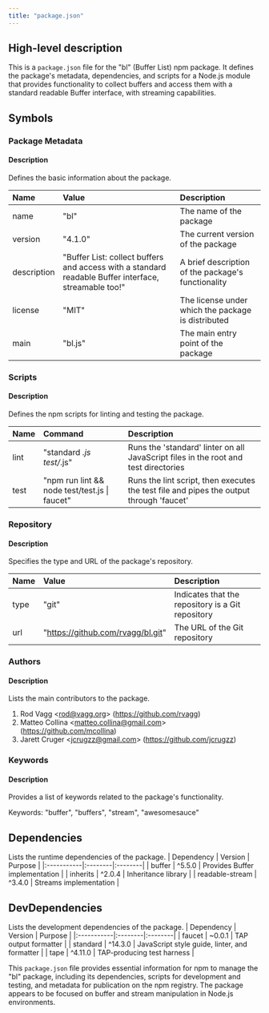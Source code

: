 ```yaml
---
title: "package.json"
---
```


## High-level description
This is a `package.json` file for the "bl" (Buffer List) npm package. It defines the package's metadata, dependencies, and scripts for a Node.js module that provides functionality to collect buffers and access them with a standard readable Buffer interface, with streaming capabilities.

## Symbols

### Package Metadata
#### Description
Defines the basic information about the package.

| Name | Value | Description |
|:-----|:------|:------------|
| name | "bl" | The name of the package |
| version | "4.1.0" | The current version of the package |
| description | "Buffer List: collect buffers and access with a standard readable Buffer interface, streamable too!" | A brief description of the package's functionality |
| license | "MIT" | The license under which the package is distributed |
| main | "bl.js" | The main entry point of the package |

### Scripts
#### Description
Defines the npm scripts for linting and testing the package.

| Name | Command | Description |
|:-----|:--------|:------------|
| lint | "standard *.js test/*.js" | Runs the 'standard' linter on all JavaScript files in the root and test directories |
| test | "npm run lint && node test/test.js \| faucet" | Runs the lint script, then executes the test file and pipes the output through 'faucet' |

### Repository
#### Description
Specifies the type and URL of the package's repository.

| Name | Value | Description |
|:-----|:------|:------------|
| type | "git" | Indicates that the repository is a Git repository |
| url | "https://github.com/rvagg/bl.git" | The URL of the Git repository |

### Authors
#### Description
Lists the main contributors to the package.

1. Rod Vagg &lt;rod@vagg.org&gt; (https://github.com/rvagg)
2. Matteo Collina &lt;matteo.collina@gmail.com&gt; (https://github.com/mcollina)
3. Jarett Cruger &lt;jcrugzz@gmail.com&gt; (https://github.com/jcrugzz)

### Keywords
#### Description
Provides a list of keywords related to the package's functionality.

Keywords: "buffer", "buffers", "stream", "awesomesauce"

## Dependencies
Lists the runtime dependencies of the package.
| Dependency | Version | Purpose |
|:-----------|:--------|:--------|
| buffer | ^5.5.0 | Provides Buffer implementation |
| inherits | ^2.0.4 | Inheritance library |
| readable-stream | ^3.4.0 | Streams implementation |

## DevDependencies
Lists the development dependencies of the package.
| Dependency | Version | Purpose |
|:-----------|:--------|:--------|
| faucet | ~0.0.1 | TAP output formatter |
| standard | ^14.3.0 | JavaScript style guide, linter, and formatter |
| tape | ^4.11.0 | TAP-producing test harness |

This `package.json` file provides essential information for npm to manage the "bl" package, including its dependencies, scripts for development and testing, and metadata for publication on the npm registry. The package appears to be focused on buffer and stream manipulation in Node.js environments.